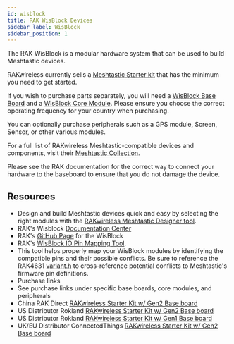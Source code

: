 ```yaml
---
id: wisblock
title: RAK WisBlock Devices
sidebar_label: WisBlock
sidebar_position: 1
---
```



The RAK WisBlock is a modular hardware system that can be used to build Meshtastic devices.

RAKwireless currently sells a [Meshtastic Starter kit](https://store.rakwireless.com/products/wisblock-meshtastic-starter-kit) that has the minimum you need to get started.

If you wish to purchase parts separately, you will need a [WisBlock Base Board](./base-board) and a [WisBlock Core Module](./core-module). Please ensure you choose the correct operating frequency for your country when purchasing.

You can optionally purchase peripherals such as a GPS module, Screen, Sensor, or other various modules.

For a full list of RAKwireless Meshtastic-compatible devices and components, visit their [Meshtastic Collection](https://store.rakwireless.com/collections/meshtastic).

Please see the RAK documentation for the correct way to connect your hardware to the baseboard to ensure that you do not damage the device.

## Resources

- Design and build Meshtastic devices quick and easy by selecting the right modules with the [RAKwireless Meshtastic Designer tool](http://meshtastic-designer.rakwireless.com?utm_source=website_partner&utm_medium=referral&utm_campaign=rak_meshtastic_collab).
- RAK's Wisblock [Documentation Center](https://docs.rakwireless.com/Product-Categories/WisBlock)
- RAK's [GitHub Page](https://github.com/RAKWireless/WisBlock) for the WisBlock
- RAK's [WisBlock IO Pin Mapping Tool](https://docs.rakwireless.com/Knowledge-Hub/Pin-Mapper/).
- This tool helps properly map your WisBlock modules by identifying the compatible pins and their possible conflicts. Be sure to reference the RAK4631 [variant.h](https://github.com/meshtastic/firmware/blob/master/variants/rak4631/variant.h) to cross-reference potential conflicts to Meshtastic's firmware pin definitions.
- Purchase links
- See purchase links under specific base boards, core modules, and peripherals
- China RAK Direct [RAKwireless Starter Kit w/ Gen2 Base board](https://store.rakwireless.com/products/wisblock-meshtastic-starter-kit)
- US Distributor Rokland [RAKwireless Starter Kit w/ Gen2 Base board](https://store.rokland.com/products/rak-wireless-wisblock-meshtastic-starter-kit)
- US Distributor Rokland [RAKwireless Starter Kit w/ Gen1 Base board](https://store.rokland.com/products/rakwireless-meshtastic-starter-kit-alternative-with-rak5005-o-base)
- UK/EU Distributor ConnectedThings [RAKwireless Starter Kit w/ Gen2 Base board](https://connectedthings.store/gb/meshtastic/rak-wisblock-meshtastic-starter-kit.html)
